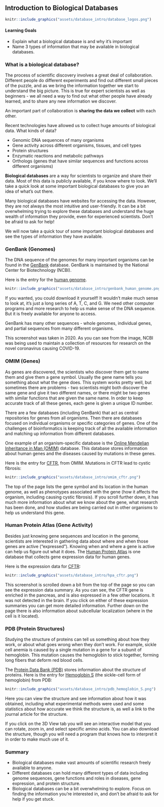 ## Introduction to Biological Databases

```r

knitr::include_graphics("assets/database_intro/database_logos.png")
```

#### Learning Goals {-}

- Explain what a biological database is and why it’s important
- Name 3 types of information that may be available in biological databases.

### What is a biological database?

The process of scientific discovery involves a great deal of collaboration.  Different people do different experiments and find out different small pieces of the puzzle, and as we bring the information together we start to understand the big picture.  This is true for expert scientists as well as beginners - we all need a way to find out what other people have already learned, and to share any new information we discover.

An important part of collaboration is **sharing the data we collect** with each other.

Recent technologies have allowed us to collect huge amounts of biological data.  What kinds of data?

- Genomic DNA sequences of many organisms
- Gene activity across different organisms, tissues, and cell types
- Protein structures
- Enzymatic reactions and metabolic pathways
- Orthologs (genes that have similar sequences and functions across different organisms)

**Biological databases** are a way for scientists to organize and share their data.  Most of this data is publicly available, if you know where to look.  We’ll take a quick look at some important biological databases to give you an idea of what’s out there.

:::{.notice}
Many biological databases have websites for accessing the data.  However, they are not always the most intuitive and user-friendly.  It can be a bit overwhelming trying to explore these databases and understand the huge wealth of information they provide, even for experienced scientists.  Don’t be afraid to ask for help!
:::

We will now take a quick tour of some important biological databases and see the types of information they have available.

### GenBank (Genomes)

The DNA sequence of the genomes for many important organisms can be found in the [GenBank](https://www.ncbi.nlm.nih.gov/genbank/) database.  GenBank is maintained by the National Center for Biotechnology (NCBI).

Here is the entry for the [human genome](https://www.ncbi.nlm.nih.gov/genome/?term=human[organism]).

```r

knitr::include_graphics("assets/database_intro/genbank_human_genome.png")
```

If you wanted, you could download it yourself!  It wouldn’t make much sense to look at, it’s just a long series of A, T, C, and G.  We need other computer programs and more research to help us make sense of the DNA sequence.  But it is freely available for anyone to access.

GenBank has many other sequences - whole genomes, individual genes, and partial sequences from many different organisms.

This screenshot was taken in 2020.  As you can see from the image, NCBI was being used to maintain a collection of resources for research on the novel coronavirus causing COVID-19.


### OMIM (Genes)

As genes are discovered, the scientists who discover them get to name them and give them a gene symbol. Usually the gene name tells you something about what the gene does. This system works pretty well, but sometimes there are problems - two scientists might both discover the same gene and give it two different names, or there might be two genes with similar functions that are given the same name. In order to keep accurate track of all these genes, each gene is given a unique ID number.

There are a few databases (including GenBank) that act as central repositories for genes from all organisms.  Then there are databases focused on individual organisms or specific categories of genes.  One of the challenges of bioinformatics is keeping track of all the available information and matching up information from different databases.

One example of an organism-specific database is the [Online Mendelian Inheritance in Man (OMIM)](https://www.omim.org/) database.  This database stores information about human genes and the diseases caused by mutations in these genes.

Here is the entry for [CFTR](https://www.omim.org/entry/602421), from OMIM.  Mutations in CFTR lead to cystic fibrosis:

```r

knitr::include_graphics("assets/database_intro/omim_cftr.png")
```

The top of the page lists the gene symbol and its location in the human genome, as well as phenotypes associated with the gene (how it affects the organism, including causing cystic fibrosis).  If you scroll further down, it has much more information about what we know about the gene, what research has been done, and how studies are being carried out in other organisms to help us understand this gene.

### Human Protein Atlas (Gene Activity)

Besides just knowing gene sequences and location in the genome, scientists are interested in gathering data about where and when those genes are active (“expressed”).  Knowing when and where a gene is active can help us figure out what it does.  The [Human Protein Atlas](https://www.proteinatlas.org/) is one database that collects gene expression data for human genes.

Here is the expression data for [CFTR](https://www.proteinatlas.org/ENSG00000001626-CFTR):

```r

knitr::include_graphics("assets/database_intro/hpa_cftr.png")
```

This screenshot is scrolled down a bit from the top of the page so you can see the expression data summary.  As you can see, the CFTR gene is enriched in the pancreas, and is also expressed in a few other locations.  It was not detected in the brain.  If you click on either of these expression summaries you can get more detailed information.  Further down on the page there is also information about subcellular localization (where in the cell is it located).

### PDB (Protein Structures)

Studying the structure of proteins can tell us something about how they work, or about what goes wrong when they don’t work.  For example, sickle cell anemia is caused by a single mutation in a gene for a subunit of hemoglobin.  This mutation causes the hemoglobin to stick together, forming long fibers that deform red blood cells.

The [Protein Data Bank (PDB)](https://www.rcsb.org/) stores information about the structure of proteins.  Here is the entry for [Hemoglobin S](https://www.rcsb.org/structure/2hbs) (the sickle-cell form of hemoglobin) from PDB:

```r

knitr::include_graphics("assets/database_intro/pdb_hemoglobin_S.png")
```

Here you can view the structure and see information about how it was obtained, including what experimental methods were used and some statistics about how accurate we think the structure is, as well a link to the journal article for the structure.

If you click on the 3D View tab you will see an interactive model that you can rotate, zoom in, and select specific amino acids.  You can also download the structure, though you will need a program that knows how to interpret it in order to make much use of it. 

### Summary

- Biological databases make vast amounts of scientific research freely available to anyone.
- Different databases can hold many different types of data including genome sequences, gene functions and roles in diseases, gene expression, and protein structure.
- Biological databases can be a bit overwhelming to explore.  Focus on finding the information you're interested in, and don't be afraid to ask for help if you get stuck.